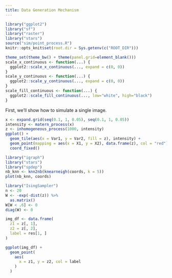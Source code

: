 ```yaml
---
title: Data Generation Mechanism
---
```


```r
library("ggplot2")
library("sf")
library("raster")
library("stars")
source("sim/point_process.R")
knitr::opts_knit$set(root.dir = Sys.getenv(c("ROOT_DIR")))

theme_set(theme_bw() + theme(panel.grid=element_blank()))
scale_x_continuous <- function(...) {
  ggplot2::scale_x_continuous(..., expand = c(0, 0))
}
scale_y_continuous <- function(...) {
  ggplot2::scale_y_continuous(..., expand = c(0, 0))
}
scale_fill_continuous <- function(...) {
  ggplot2::scale_fill_continuous(..., low="white", high="black")
}
```

First, we'll show how to simulate a single image.

```r
x <- expand.grid(seq(0.1, 1, 0.05), seq(0.1, 1, 0.05))
intensity <- matern_process(x)
z <- inhomogeneous_process(1000, intensity)
ggplot() +
  geom_tile(aes(x = Var1, y = Var2, fill = z), intensity) +
  geom_point(mapping = aes(x = X1, y = X2), data.frame(z), col = "red") +
  coord_fixed()
```

```r
library("igraph")
library("stars")
library("spdep")
nb_knn <- knn2nb(knearneigh(coords, k = 5))
plot(nb_knn, coords)

library("IsingSampler")
n <- 20
W <- -exp(-dist(z)) %>%
  as.matrix()
W[W < .6] <- 0
diag(W) <- 0

img_df <- data.frame(
  z1 = z[, 1],
  z2 = z[, 2],
  label = res[1, ]
)

ggplot(img_df) +
  geom_point(
    aes(
      x = z1, y = z2, col = label
    )
  )

```
